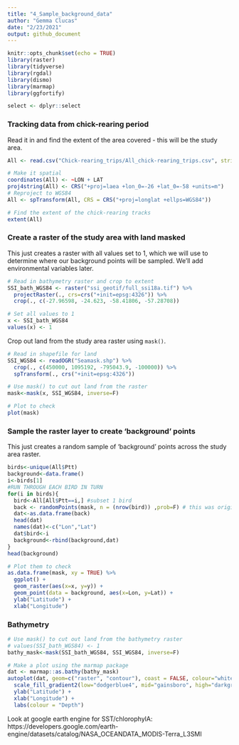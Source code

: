 ```yaml
---
title: "4_Sample_background_data"
author: "Gemma Clucas"
date: "2/23/2021"
output: github_document
---
```


```r
knitr::opts_chunk$set(echo = TRUE)
library(raster)
library(tidyverse)
library(rgdal)
library(dismo)
library(marmap)
library(ggfortify)

select <- dplyr::select
```

### Tracking data from chick-rearing period
Read it in and find the extent of the area covered - this will be the study area.
```r
All <- read.csv("Chick-rearing_trips/All_chick-rearing_trips.csv", stringsAsFactors = FALSE)

# Make it spatial
coordinates(All) <- ~LON + LAT
proj4string(All) <- CRS("+proj=laea +lon_0=-26 +lat_0=-58 +units=m")
# Reproject to WGS84
All <- spTransform(All, CRS = CRS("+proj=longlat +ellps=WGS84"))

# Find the extent of the chick-rearing tracks
extent(All)
```


### Create a raster of the study area with land masked
This just creates a raster with all values set to 1, which we will use to determine where our background points will be sampled. We'll add environmental variables later.
```r
# Read in bathymetry raster and crop to extent
SSI_bath_WGS84 <- raster("ssi_geotif/full_ssi18a.tif") %>% 
  projectRaster(., crs=crs("+init=epsg:4326")) %>% 
  crop(., c(-27.96598, -24.623, -58.41806, -57.28708))

# Set all values to 1
x <- SSI_bath_WGS84
values(x) <- 1
```


Crop out land from the study area raster using ```mask()```.
```r
# Read in shapefile for land
SSI_WGS84 <- readOGR("Seamask.shp") %>% 
  crop(., c(450000, 1095192, -795043.9, -100000)) %>% 
  spTransform(., crs("+init=epsg:4326"))

# Use mask() to cut out land from the raster
mask<-mask(x, SSI_WGS84, inverse=F)

# Plot to check
plot(mask)
```


### Sample the raster layer to create 'background' points

This just creates a random sample of 'background' points across the study area raster. 

```r
birds<-unique(All$Ptt)
background<-data.frame()
i<-birds[1]
#RUN THROUGH EACH BIRD IN TURN
for(i in birds){
  bird<-All[All$Ptt==i,] #subset 1 bird
  back <- randomPoints(mask, n = (nrow(bird)) ,prob=F) # this was originally 3*nrow
  dat<-as.data.frame(back)
  head(dat)
  names(dat)<-c("Lon","Lat")
  dat$bird<-i
  background<-rbind(background,dat)
}
head(background)

# Plot them to check
as.data.frame(mask, xy = TRUE) %>%
  ggplot() +
  geom_raster(aes(x=x, y=y)) +
  geom_point(data = background, aes(x=Lon, y=Lat)) +
  ylab("Latitude") +
  xlab("Longitude")

```

### Bathymetry
```r
# Use mask() to cut out land from the bathymetry raster
# values(SSI_bath_WGS84) <- 1
bathy_mask<-mask(SSI_bath_WGS84, SSI_WGS84, inverse=F)

# Make a plot using the marmap package
dat <- marmap::as.bathy(bathy_mask)
autoplot(dat, geom=c("raster", "contour"), coast = FALSE, colour="white", size=0.1) + 
  scale_fill_gradient2(low="dodgerblue4", mid="gainsboro", high="darkgreen") +
  ylab("Latitude") +
  xlab("Longitude") +
  labs(colour = "Depth")
```



Look at google earth engine for SST/chlorophylA: https://developers.google.com/earth-engine/datasets/catalog/NASA_OCEANDATA_MODIS-Terra_L3SMI


